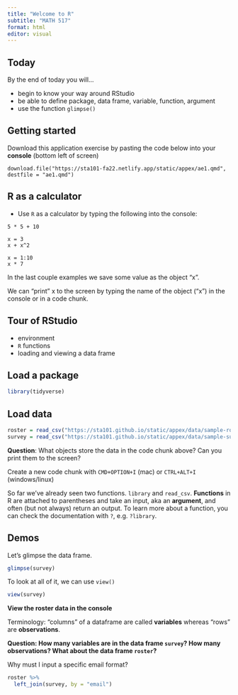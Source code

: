 ```yaml
---
title: "Welcome to R"
subtitle: "MATH 517"
format: html
editor: visual
---
```


## Today

By the end of today you will...

-   begin to know your way around RStudio
-   be able to define package, data frame, variable, function, argument
-   use the function `glimpse()`

## Getting started

Download this application exercise by pasting the code below into your **console** (bottom left of screen)

    download.file("https://sta101-fa22.netlify.app/static/appex/ae1.qmd",
    destfile = "ae1.qmd")

## R as a calculator

-   Use `R` as a calculator by typing the following into the console:

```{=html}
<!-- -->
```
    5 * 5 + 10

    x = 3
    x + x^2

    x = 1:10
    x * 7

In the last couple examples we save some value as the object "x".

We can "print" x to the screen by typing the name of the object ("x") in the console or in a code chunk.

## Tour of RStudio

-   environment
-   `R` functions
-   loading and viewing a data frame

## Load a package

```r
library(tidyverse) 
```

## Load data

```r
roster = read_csv("https://sta101.github.io/static/appex/data/sample-roster.csv")
survey = read_csv("https://sta101.github.io/static/appex/data/sample-survey.csv")
```

**Question**: What objects store the data in the code chunk above? Can you print them to the screen?

Create a new code chunk with `CMD+OPTION+I` (mac) or `CTRL+ALT+I` (windows/linux)

So far we've already seen two functions. `library` and `read_csv`. **Functions** in R are attached to parentheses and take an input, aka an **argument**, and often (but not always) return an output. To learn more about a function, you can check the documentation with `?`, e.g. `?library`.

## Demos

Let's glimpse the data frame.

```r
glimpse(survey)
```

To look at all of it, we can use `view()`

```r
view(survey)
```

**View the roster data in the console**

Terminology: "columns" of a dataframe are called **variables** whereas "rows" are **observations**.

**Question: How many variables are in the data frame `survey`? How many observations? What about the data frame `roster`?**

Why must I input a specific email format?

```r
roster %>% 
  left_join(survey, by = "email")
```
